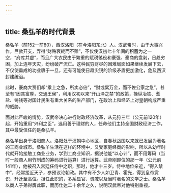 ```yaml
---
---
---
```

title: 桑弘羊的时代背景
---



桑弘羊（前152—前80），西汉洛阳（在今洛阳东北）人。汉武帝时，由于大事兴作，巨款开支，弄得“财赂衰耗而不赡”，不仅使汉初七十年间的积蓄为之一空，“府库并虚”，而且广大农民由于繁重的赋税徭役和豪强、豪商的盘剥，日趋穷困，加上连年天灾，纷纷破产流亡。这种民穷财尽的困难局面如果继续发展下去，不仅使垂成的功业隳于一旦，还有可能使日趋尖锐的阶级矛盾更加激化，危及西汉封建统治。

此时，豪商大贾们却“乘上之急，所卖必倍”，“财或累万金，而不佐公家之急”，甚至有“因其富厚，交通王侯”，利用汉初以来“开山泽之禁”的政策，操纵冶铁、煮盐、铸钱等对国计民生有重大关系的生产部门，在政治上和经济上对皇朝构成严重的威胁。

面对此严峻的情势，汉武帝决心进行财政经济改革，从元狩三年（公元前120年）起，开始重用“兴利之臣”，选用善于理财的人，任命他们主持全国财政经济工作，其中最受信任的是桑弘羊。

桑弘羊出身于洛阳商人。洛阳处于汉朝中心地区，自春秋战国以来就已发展为著名的工商业城市。桑弘羊生活在这样的环境中，又受家庭经商的影响，所以从幼年时代就开始接触工商业业务，学到工商业知识，据说他能“以心计”，而不用筹码（当时一般商人用竹制成的筹码进行运算）进行运算。武帝刚即位的那一年（公元前141年），他被召入宫廷任侍中之职，那时，他才十三岁。侍中地位亲近，“得入禁中”，经常接近天子，参预议论朝政。其中有不少人如卫青、霍光，得到皇帝赏识，升迁至高位。担任此职的，多系显官、贵戚以及当时著名的文学之士。桑弘羊以商人子弟得膺此职，而历仕达二十余年之久，说明汉武帝对他特别重视。